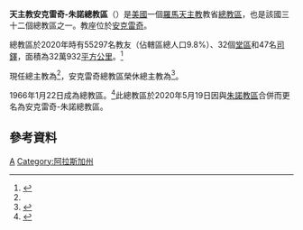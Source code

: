{{Multiple issues|
{{Refimprove|time=2019-08-09T17:57:57+00:00}}
{{Primarysources|time=2020-02-08T17:54:07+00:00}}
}}
{{NoteTA
|1=zh-hant:安日納; zh-hans:安日纳; zh-hk:恩仁;
}}
{{Infobox Roman Catholic diocese
|Roman Catholic Diocese of = 天主教安克雷奇-朱諾總教區
|Latin name of diocese =
|local = Archdiocese of Anchorage-Juneau{{en}}<ref name="Vatican20200519" />
|border = catholic
|image = [[File:Anchoragecathedral.jpg|250px]]
|caption = 聖家主教座堂
|coat_of_arms = [[File:Roman_Catholic_Archdiocese_of_Anchorage.svg|175px]]
|coat_of_arms_caption = 總教區牧徽
|location = [[美國|美國]]
|territory = [[阿拉斯加州|阿拉斯加州]]中南部 
|population = 55297（2020年）
|secular priests = 47位[[司鐸|司鐸]]（2020年）
|parishes = 32（2020年）
|area = {{convert|320932|km2|sqmi|lk=on}}（2020年）
|rite = [[羅馬禮|羅馬禮]]
|patron = [[聖若瑟|聖若瑟]]及[[小德蘭|小德蘭]]
|province = 安克雷奇-朱諾
|established = 1966年<br />2020年5月19日（更名為安克雷奇-朱諾總教區）
|cathedral = [[聖家主教座堂_(安克拉治)|聖家主教座堂]]
|co-cathedral =
|leadership = 總主教
|website = [https://www.archdioceseofanchorage.org/ 總教區官方網站]
|pope = {{incumbent pope}}
|metropolitan = {{link-en|安德肋·E·貝利薩里奧|Andrew E. Bellisario|安德肋·恩仁·貝利薩里奧}}
|coadjutor archbishop = 
|auxiliary = 
|emeritus = {{link-en|羅哲·老楞佐·施維茨|Roger Lawrence Schwietz|羅哲·L·施維茨}}（安克雷奇總教區榮休總主教）
|map=[[File:Archdiocese_of_Anchorage-Juneau_map.png|250px]]
|map_caption=總教區範圍
}}
'''天主教安克雷奇-朱諾總教區'''（{{lang-en|Roman Catholic Archdiocese of Anchorage-Juneau}}）是[[美國|美國]]一個[[羅馬天主教|羅馬天主教]]教省[[總教區|總教區]]，也是該國三十二個總教區之一。教座位於[[安克雷奇|安克雷奇]]。

總教區於2020年時有55297名教友（佔轄區總人口9.8%）、32個[[堂區|堂區]]和47名[[司鐸|司鐸]]，面積為32萬932[[平方公里|平方公里]]。<ref name="Vatican20200519">{{cite press release |title=Resignations and Appointments, 19.05.2020 |url=https://press.vatican.va/content/salastampa/en/bollettino/pubblico/2020/05/19/200519a.html |publisher=Holy See Press Office |accessdate=2020-05-20 |archiveurl=https://web.archive.org/web/20200520160355/https://press.vatican.va/content/salastampa/en/bollettino/pubblico/2020/05/19/200519a.html |archivedate=2020-05-20 |language=en |date=2020-05-19 |dead-url=no }}</ref>

現任總主教為{{link-en|安德肋·E·貝利薩里奧|Andrew E. Bellisario|安德肋·貝利薩里奧}}<ref name="Vatican20200519" />，安克雷奇總教區榮休總主教為{{link-en|羅哲·老楞佐·施維茨|Roger Lawrence Schwietz|羅哲·L·施維茨}}<ref>{{cite web |title=Archbishop of Anchorage |url=https://www.archdioceseofanchorage.org/about-us/archbishop/ |publisher=Archdiocese of Anchorage |accessdate=2019-08-09 |archiveurl=https://web.archive.org/web/20190809165241/https://www.archdioceseofanchorage.org/about-us/archbishop/ |archivedate=2019-08-09 |language=en |dead-url=no }}</ref>。

1966年1月22日成為總教區。<ref name="elevD">{{cite web |title=DE FAIRBANKS - JUNELLENSIS (ANCORAGIENSIS)* |url=https://w2.vatican.va/content/paul-vi/la/apost_constitutions/documents/hf_p-vi_apc_19660122_ancoragiensi.html |publisher=Libreria Editrice Vaticana |accessdate=2019-08-09 |archiveurl=https://web.archive.org/web/20190809180925/https://w2.vatican.va/content/paul-vi/la/apost_constitutions/documents/hf_p-vi_apc_19660122_ancoragiensi.html |archivedate=2019-08-09 |language=la |date=1966-01-22 |dead-url=no }}</ref>此總教區於2020年5月19日因與[[天主教朱諾教區|朱諾教區]]合併而更名為安克雷奇-朱諾總教區。

==參考資料==
{{reflist}}

{{美國天主教教區}}
[[Category:美國天主教教區|A]]
[[Category:阿拉斯加州|Category:阿拉斯加州]]